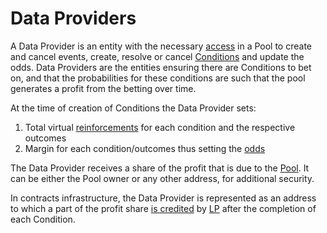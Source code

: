 # Data Providers

A Data Provider is an entity with the necessary [access](/contracts/access) in a Pool to create and cancel events, create, resolve or cancel [Conditions](/concepts/protocol/conditions) and update the odds. Data Providers are the entities ensuring there are Conditions to bet on, and that the probabilities for these conditions are such that the pool generates a profit from the betting over time.

At the time of creation of Conditions the Data Provider sets:
1. Total virtual [reinforcements](/concepts/protocol/reinforcement) for each condition and the respective outcomes
2. Margin for each condition/outcomes thus setting the [odds](/concepts/protocol/odds)

The Data Provider receives a share of the profit that is due to the [Pool](/concepts/protocol/pools). It can be either the Pool owner or any other address, for additional security.

In contracts infrastructure, the Data Provider is represented as an address to which a part of the profit share
[is credited](/concepts/basic/rewards) by [LP](/contracts/lp) after the completion of each Condition.
